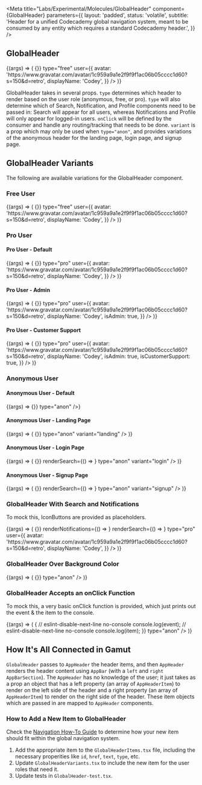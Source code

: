 
<Meta
  title="Labs/Experimental/Molecules/GlobalHeader"
  component={GlobalHeader}
  parameters={{
    layout: 'padded',
    status: 'volatile',
    subtitle:
      'Header for a unified Codecademy global navigation system, meant to be consumed by any entity which requires a standard Codecademy header.',
  }}
/>

## GlobalHeader

<Canvas withSource="open">
  <Story name="GlobalHeader">
    {(args) => (
      <GlobalHeader
        onClick={() => {}}
        type="free"
        user={{
          avatar:
            'https://www.gravatar.com/avatar/1c959a9a1e2f9f9f1ac06b05cccc1d60?s=150&d=retro',
          displayName: 'Codey',
        }}
      />
    )}
  </Story>
</Canvas>

GlobalHeader takes in several props. `type` determines which header to render based on the user role (anonymous, free, or pro). `type` will also determine which of Search, Notification, and Profile components need to be passed in: Search will appear for all users, whereas Notifications and Profile will only appear for logged-in users. `onClick` will be defined by the consumer and handle any routing/tracking that needs to be done. `variant` is a prop which may only be used when `type="anon"`, and provides variations of the anonymous header for the landing page, login page, and signup page.

<Props of={GlobalHeader} />

## GlobalHeader Variants

The following are available variations for the GlobalHeader component.

### Free User

<Canvas>
  <Story name="Free User Global Header">
    {(args) => (
      <GlobalHeader
        onClick={() => {}}
        type="free"
        user={{
          avatar:
            'https://www.gravatar.com/avatar/1c959a9a1e2f9f9f1ac06b05cccc1d60?s=150&d=retro',
          displayName: 'Codey',
        }}
      />
    )}
  </Story>
</Canvas>

### Pro User

#### Pro User - Default

<Canvas>
  <Story name="Pro User Global Header">
    {(args) => (
      <GlobalHeader
        onClick={() => {}}
        type="pro"
        user={{
          avatar:
            'https://www.gravatar.com/avatar/1c959a9a1e2f9f9f1ac06b05cccc1d60?s=150&d=retro',
          displayName: 'Codey',
        }}
      />
    )}
  </Story>
</Canvas>

#### Pro User - Admin

<Canvas>
  <Story name="Pro User Global Header - Admin">
    {(args) => (
      <GlobalHeader
        onClick={() => {}}
        type="pro"
        user={{
          avatar:
            'https://www.gravatar.com/avatar/1c959a9a1e2f9f9f1ac06b05cccc1d60?s=150&d=retro',
          displayName: 'Codey',
          isAdmin: true,
        }}
      />
    )}
  </Story>
</Canvas>

#### Pro User - Customer Support

<Canvas>
  <Story name="Pro User Global Header - Customer Support">
    {(args) => (
      <GlobalHeader
        onClick={() => {}}
        type="pro"
        user={{
          avatar:
            'https://www.gravatar.com/avatar/1c959a9a1e2f9f9f1ac06b05cccc1d60?s=150&d=retro',
          displayName: 'Codey',
          isAdmin: true,
          isCustomerSupport: true,
        }}
      />
    )}
  </Story>
</Canvas>

### Anonymous User

#### Anonymous User - Default

<Canvas>
  <Story name="Anonymous User Global Header">
    {(args) => <GlobalHeader onClick={() => {}} type="anon" />}
  </Story>
</Canvas>

#### Anonymous User - Landing Page

<Canvas>
  <Story name="Anonymous User Global Header - Landing">
    {(args) => (
      <GlobalHeader onClick={() => {}} type="anon" variant="landing" />
    )}
  </Story>
</Canvas>

#### Anonymous User - Login Page

<Canvas>
  <Story name="Anonymous User Global Header - Login">
    {(args) => (
      <GlobalHeader
        onClick={() => {}}
        renderSearch={() => <IconButton icon={SearchIcon} />}
        type="anon"
        variant="login"
      />
    )}
  </Story>
</Canvas>

#### Anonymous User - Signup Page

<Canvas>
  <Story name="Anonymous User Global Header - Signup">
    {(args) => (
      <GlobalHeader
        onClick={() => {}}
        renderSearch={() => <IconButton icon={SearchIcon} />}
        type="anon"
        variant="signup"
      />
    )}
  </Story>
</Canvas>

### GlobalHeader With Search and Notifications

To mock this, IconButtons are provided as placeholders.

<Canvas>
  <Story name="GlobalHeader Search Notifications">
    {(args) => (
      <GlobalHeader
        onClick={() => {}}
        renderNotifications={() => <IconButton icon={BellIcon} />}
        renderSearch={() => <IconButton icon={SearchIcon} />}
        type="pro"
        user={{
          avatar:
            'https://www.gravatar.com/avatar/1c959a9a1e2f9f9f1ac06b05cccc1d60?s=150&d=retro',
          displayName: 'Codey',
        }}
      />
    )}
  </Story>
</Canvas>

### GlobalHeader Over Background Color

<Canvas>
  <Story name="Background Color GlobalHeader">
    {(args) => (
      <Box backgroundColor="beige" width="100%">
        <GlobalHeader onClick={() => {}} type="anon" />
      </Box>
    )}
  </Story>
</Canvas>

### GlobalHeader Accepts an onClick Function

To mock this, a very basic onClick function is provided, which just prints out the event & the item to the console.

<Canvas>
  <Story name="Passing an OnClick to GlobalHeader">
    {(args) => (
      <GlobalHeader
        onClick={(event, item) => {
          // eslint-disable-next-line no-console
          console.log(event);
          // eslint-disable-next-line no-console
          console.log(item);
        }}
        type="anon"
      />
    )}
  </Story>
</Canvas>

## How It's All Connected in Gamut

`GlobalHeader` passes to `AppHeader` the header items, and then `AppHeader` renders the header content using `AppBar` (with a `left` and `right` `AppBarSection`). The `AppHeader` has no knowledge of the user; it just takes as a prop an object that has a left property (an array of `AppHeaderItem`) to render on the left side of the header and a right property (an array of `AppHeaderItem`) to render on the right side of the header. These item objects which are passed in are mapped to `AppHeader` components.

### How to Add a New Item to GlobalHeader

Check the [Navigation How-To Guide](https://docs.google.com/presentation/d/1YHG6IjvSJG0w8N63phbw5aZCknUOR4B-q_SFM3GLIJc/edit#slide=id.g8a8c98c6f1_0_14) to determine how your new item should fit within the global navigation system.

1. Add the appropriate item to the `GlobalHeaderItems.tsx` file, including the necessary properities like `id`, `href`, `text`, `type`, etc.
2. Update `GlobalHeaderVariants.tsx` to include the new item for the user roles that need it.
3. Update tests in `GlobalHeader-test.tsx`.
